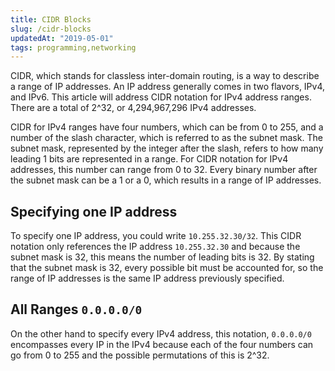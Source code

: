 ```yaml
---
title: CIDR Blocks
slug: /cidr-blocks
updatedAt: "2019-05-01"
tags: programming,networking
---
```


CIDR, which stands for classless inter-domain routing, is a way to describe a
range of IP addresses. An IP address generally comes in two flavors, IPv4,
and IPv6. This article will address CIDR notation for IPv4 address ranges.
There are a total of 2^32, or 4,294,967,296 IPv4 addresses.

CIDR for IPv4 ranges have four numbers, which can be from 0 to 255, and a
number of the slash character, which is referred to as the subnet mask. The
subnet mask, represented by the integer after the slash, refers to how many
leading 1 bits are represented in a range. For CIDR notation for IPv4
addresses, this number can range from 0 to 32. Every binary number after the
subnet mask can be a 1 or a 0, which results in a range of IP addresses.

## Specifying one IP address

To specify one IP address, you could write `10.255.32.30/32`. This CIDR
notation only references the IP address `10.255.32.30` and because the subnet
mask is 32, this means the number of leading bits is 32. By stating that the
subnet mask is 32, every possible bit must be accounted for, so the range of
IP addresses is the same IP address previously specified.

## All Ranges `0.0.0.0/0`

On the other hand to specify every IPv4 address, this notation, `0.0.0.0/0`
encompasses every IP in the IPv4 because each of the four numbers can go from
0 to 255 and the possible permutations of this is 2^32.
